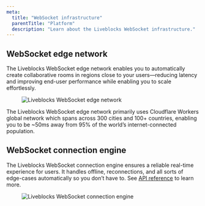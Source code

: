 ```yaml
---
meta:
  title: "WebSocket infrastructure"
  parentTitle: "Platform"
  description: "Learn about the Liveblocks WebSocket infrastructure."
---
```


## WebSocket edge network

The Liveblocks WebSocket edge network enables you to automatically create
collaborative rooms in regions close to your users—reducing latency and
improving end-user performance while enabling you to scale effortlessly.

<Figure highlight>
  <Image
    src="/assets/websocket-infrastructure/edge-network.png"
    alt="Liveblocks WebSocket edge network"
    width={768}
    height={440}
  />
</Figure>

The Liveblocks WebSocket edge network primarily uses Cloudflare Workers global
network which spans across 300 cities and 100+ countries, enabling you to be
~50ms away from 95% of the world’s internet-connected population.

## WebSocket connection engine

The Liveblocks WebSocket connection engine ensures a reliable real-time
experience for users. It handles offline, reconnections, and all sorts of
edge-cases automatically so you don’t have to. See
[API reference](/docs/api-reference/liveblocks-client#Room.getStatus) to learn
more.

<Figure highlight>
  <Image
    src="/assets/websocket-infrastructure/connection-engine.png"
    alt="Liveblocks WebSocket connection engine"
    width={820}
    height={482}
  />
</Figure>

